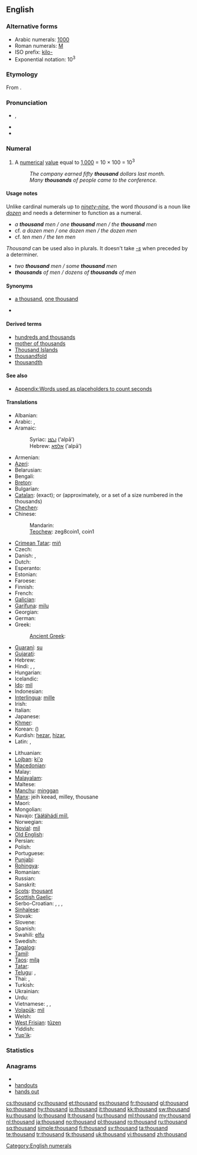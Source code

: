 ==English==

===Alternative forms===
* Arabic numerals: [[1000]] {{i|see for numerical forms in other scripts}}
* Roman numerals: [[M]]
* ISO prefix: [[kilo-]]
* Exponential notation: 10<sup>3</sup>
<!-- Please add other numerical forms to the page for 1000 instead of here. -->

===Etymology===
From {{etyl|ang|en}} {{term|þusend|þūsend|lang=ang}}.

===Pronunciation===
* {{a|UK|US}} {{IPA|/ˈθaʊ.znd/}}, {{SAMPA|/"TaU.znd/}}
* {{audio|en-us-thousand.ogg|Audio (US)}}
* {{hyphenation|thou|sand}}

===Numeral===
{{en-noun}}

# {{cardinal|lang=en}} A [[numerical]] [[value]] equal to [[1000|1,000]] = 10 &times; 100 = 10<sup>3</sup>
#: ''The company earned fifty '''thousand''' dollars last month.''
#: ''Many '''thousands''' of people came to the conference.''

====Usage notes====
Unlike cardinal numerals up to ''[[ninety-nine]]'', the word ''thousand'' is a noun like ''[[dozen]]'' and needs a determiner to function as a numeral.
* ''a '''thousand''' men / one '''thousand''' men / the '''thousand''' men''
* cf. ''a dozen men / one dozen men / the dozen men''
* cf. ''ten men / the ten men''
''Thousand'' can be used also in plurals. It doesn't take ''[[-s]]'' when preceded by a determiner.
* ''two '''thousand''' men / some '''thousand''' men''
* '''''thousands''' of men / dozens of '''thousands''' of men''

====Synonyms====
* {{sense|numerical}} [[a thousand]], [[one thousand]]
* {{symbolic|1000}}

====Derived terms====
* [[hundreds and thousands]]
* [[mother of thousands]]
* [[Thousand Islands]]
* [[thousandfold]]
* [[thousandth]]

====See also====
* [[Appendix:Words used as placeholders to count seconds]]

====Translations====
{{trans-top|cardinal number 1000}}
* Albanian: {{t|sq|mijë|xs=Albanian}}
* Arabic: {{t-|ar|الف|alt=أَلْف|tr='alf}},  {{t|ar|١٠٠٠}}
* Aramaic:
*: Syriac: [[ܐܠܦܐ]] (’alpā’) {{m}}
*: Hebrew: [[אלפא]] (’alpā’) {{m}}
* Armenian: {{t+|hy|հազար|tr=hazar}}
* [[Azeri]]: {{t+|az|min|xs=Azeri}}
* Belarusian: {{t-|be|тысяча|tr=tysjača|xs=Belarusian}}
* Bengali: {{t-|bn|হাজার|tr=hajar|sc=Beng|xs=Bengali}}
* [[Breton]]: {{t+|br|mil|xs=Breton}}
* Bulgarian: {{t|bg|хиляда|f|tr=hiljada}}
* [[Catalan]]: {{t+|ca|mil}} (exact); {{t-|ca|miler}} or {{t-|ca|milenar}} (approximately, or a set of a size numbered in the thousands)
* [[Chechen]]: {{tø|ce|эзар|tr=ezar}}
* Chinese:
*: Mandarin: {{t-|cmn|千|tr=qiān|sc=Hani}}
*: [[Teochew]]: zeg8coin1, coin1
* [[Crimean Tatar]]: [[miñ#Crimean Tatar|miñ]]
* Czech: {{t+|cs|tisíc|m}}
* Danish: {{t-|da|tusinde}}, {{t+|da|tusind}}
* Dutch: {{t+|nl|duizend|f}}
* Esperanto: {{t-|eo|mil|xs=Esperanto}}
* Estonian: {{t+|et|tuhat}}
* Faroese: {{t-|fo|túsund|xs=Faroese}}
* Finnish: {{t+|fi|tuhat}}
* French: {{t+|fr|mille|m}}
* [[Galician]]: {{t+|gl|mil|xs=Galician}}
* [[Garífuna]]: [[milu]]
* Georgian: {{t+|ka|ათასი|tr=at’asi|sc=Geor|xs=Georgian}}
* German: {{t+|de|tausend|n}}
* Greek: {{t|el|χίλια|tr=khília}}
*: [[Ancient Greek]]: {{tø|grc|χίλιοι|tr=khilioi|sc=polytonic|xs=Ancient Greek}}
* [[Guaraní]]: [[su]]
* [[Gujarati]]: {{t|gu|હજાર|tr=hajāra|sc=Gujr|xs=Gujarati}}
* Hebrew: {{t+|he|אלף|tr=élef}}
* Hindi: {{t+|hi|हज़ार|m|tr=hazār|xs=Hindi}}, {{t-|hi|सहस्र|tr=sahasra|xs=Hindi}}, {{t|hi|१०००|xs=Hindi}}
* Hungarian: {{t+|hu|ezer}}
* Icelandic: {{t+|is|þúsund|n}}
* [[Ido]]: [[mil]]
* Indonesian: {{t-|id|ribu|xs=Indonesian}}
* [[Interlingua]]: [[mille]]
* Irish: {{t+|ga|míle|xs=Irish}}
* Italian: {{t+|it|mille|m}}
* Japanese: {{t+|ja|千|tr=せん, sen}}
* [[Khmer]]: {{t|km|មួយពាន់|tr=muoy ponn|sc=Khmr|xs=Khmer}}
* Korean: {{t+|ko|천|tr=cheon|sc=Hang}} ({{t+|ko|千|sc=Hani}})
* Kurdish: [[hezar]], [[hizar]], {{ku-Arab|[[هه‌زار]]}}
* Latin: {{t+|la|mille|alt=mīlle}}, {{t+|la|milia|alt=mīlia}}
{{trans-mid}}
* Lithuanian: {{t+|lt|tūkstantis|m|xs=Lithuanian}}
* [[Lojban]]: [[ki'o]]
* [[Macedonian]]: {{t|mk|илјада|tr=íljada}}
* Malay: {{t-|ms|ribu|xs=Malay}}
* [[Malayalam]]: {{t|ml|ആയിരം|tr=aayiram|sc=Mlym|xs=Malayalam}}
* Maltese: {{t-|mt|elf|xs=Maltese}}
* [[Manchu]]: [[minggan]]
* [[Manx]]: jeih keead, milley, thousane
* Maori: {{t-|mi|mano|xs=Maori}}
* Mongolian: {{t|mn|мянга|tr=mjanga|sc=Cyrl|xs=Mongolian}}
* Navajo: [[tʼááłáhádí mííl]], {{tø|nv|mííl}}
* Norwegian: {{t+|no|tusen}}
* [[Novial]]: [[mil]]
* [[Old English]]: {{t-|ang|þusend|alt=þūsend|xs=Old English}}
* Persian: {{t+|fa|هزار|alt=هِزار|tr=hezār|xs=Persian}}
* Polish: {{t+|pl|tysiąc|m}}
* Portuguese: {{t+|pt|mil}}
* [[Punjabi]]: {{t|pa|ਹਜ਼ਾਰ|tr=hazār|sc=Guru|xs=Punjabi}}
* [[Rohingya]]: {{tø|rhg|ázar}}
* Romanian: {{t+|ro|mie|f}}
* Russian: {{t+|ru|тысяча|tr=týsjača}}
* Sanskrit: {{t-|sa|सहस्र|tr=sahasra|xs=Sanskrit}}
* [[Scots]]: [[thousant]]
* [[Scottish Gaelic]]: {{t-|gd|mìle|xs=Scottish Gaelic}}
* Serbo-Croatian: {{tø|sh|тисућа|f|sc=Cyrl|xs=Serbo-Croatian}},  {{tø|sh|tisuća|f|xs=Serbo-Croatian}},  {{tø|sh|хиљада|f|sc=Cyrl|xs=Serbo-Croatian}},  {{tø|sh|hiljada|f|xs=Serbo-Croatian}}
* [[Sinhalese]]: {{t|si|දහස|tr=dhahasa|sc=Sinh|xs=Sinhalese}}
* Slovak: {{t-|sk|tisíc|m}}
* Slovene: {{t+|sl|tisoč}}
* Spanish: {{t+|es|mil|m}}
* Swahili: [[elfu]]
* Swedish: {{t+|sv|tusen}}
* [[Tagalog]]: {{t-|tl|libo|xs=Tagalog}}
* [[Tamil]]: {{t+|ta|ஆயிரம்|tr=āyiram|xs=Tamil}}
* [[Taos]]: [[mílą]]
* [[Tatar]]: {{t+|tt|мең|tr=meñ|sc=Cyrl|xs=Tatar}}
* [[Telugu]]: {{t|te|వెయ్యి|tr=veyyi}},  {{t|te|వేయి|tr=vēyi}}
* Thai: {{t-|th|พัน|tr=pan}},  {{t|th|๑๐๐๐}}
* Turkish: {{t+|tr|bin}}
* Ukrainian: {{t|uk|тисяча|tr=tysjača|xs=Ukrainian}}
* Urdu: {{t-|ur|ہزار|m|tr=hazār|xs=Urdu}}
* Vietnamese: {{t|vi|một nghìn|xs=Vietnamese}},  {{t+|vi|ngàn|xs=Vietnamese}},  {{t|vi|nghìn|xs=Vietnamese}}
* [[Volapük]]: [[mil]]
* Welsh: {{t+|cy|mil|xs=Welsh}}
* [[West Frisian]]: [[tûzen]]
* Yiddish: {{t|yi|טויזנט|m|tr=toyznt|xs=Yiddish}}
* [[Yup'ik]]: {{tø|ems|tiisiqaq}}
{{trans-bottom}}

===Statistics===
{{rank|king|nature|answered|363|thousand|looking|John|hour}}

===Anagrams===
* {{alphagram|adhnostu}}
* [[handouts#English|handouts]]
* [[hands out#English|hands out]]

[[Category:English numerals]]

[[cs:thousand]]
[[cy:thousand]]
[[et:thousand]]
[[es:thousand]]
[[fr:thousand]]
[[gl:thousand]]
[[ko:thousand]]
[[hy:thousand]]
[[io:thousand]]
[[it:thousand]]
[[kk:thousand]]
[[sw:thousand]]
[[ku:thousand]]
[[lo:thousand]]
[[lt:thousand]]
[[hu:thousand]]
[[ml:thousand]]
[[my:thousand]]
[[nl:thousand]]
[[ja:thousand]]
[[no:thousand]]
[[pl:thousand]]
[[ro:thousand]]
[[ru:thousand]]
[[sq:thousand]]
[[simple:thousand]]
[[fi:thousand]]
[[sv:thousand]]
[[ta:thousand]]
[[te:thousand]]
[[tr:thousand]]
[[tk:thousand]]
[[uk:thousand]]
[[vi:thousand]]
[[zh:thousand]]